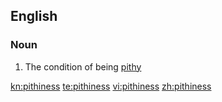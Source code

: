 ==English==

===Noun===
{{en-noun|-}}

# The condition of being [[pithy]]

[[kn:pithiness]]
[[te:pithiness]]
[[vi:pithiness]]
[[zh:pithiness]]